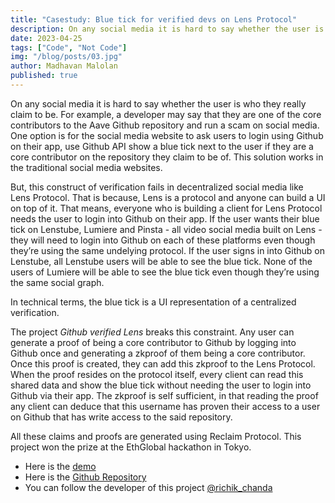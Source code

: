 ---
title: "Casestudy: Blue tick for verified devs on Lens Protocol"
description: On any social media it is hard to say whether the user is who they really claim to be.
date: 2023-04-25
tags: ["Code", "Not Code"]
img: "/blog/posts/03.jpg"
author: Madhavan Malolan
published: true
---

On any social media it is hard to say whether the user is who they really claim to be. For example, a developer may say that they are one of the core contributors to the Aave Github repository and run a scam on social media. One option is for the social media website to ask users to login using Github on their app, use Github API show a blue tick next to the user if they are a core contributor on the repository they claim to be of. This solution works in the traditional social media websites.

But, this construct of verification fails in decentralized social media like Lens Protocol. That is because, Lens is a protocol and anyone can build a UI on top of it. That means, everyone who is building a client for Lens Protocol needs the user to login into Github on their app. If the user wants their blue tick on Lenstube, Lumiere and Pinsta - all video social media built on Lens - they will need to login into Github on each of these platforms even though they’re using the same undelying protocol. If the user signs in into Github on Lenstube, all Lenstube users will be able to see the blue tick. None of the users of Lumiere will be able to see the blue tick even though they’re using the same social graph.

In technical terms, the blue tick is a UI representation of a centralized verification.

The project _Github verified Lens_ breaks this constraint. Any user can generate a proof of being a core contributor to Github by logging into Github once and generating a zkproof of them being a core contributor. Once this proof is created, they can add this zkproof to the Lens Protocol. When the proof resides on the protocol itself, every client can read this shared data and show the blue tick without needing the user to login into Github via their app. The zkproof is self sufficient, in that reading the proof any client can deduce that this username has proven their access to a user on Github that has write access to the said repository.

All these claims and proofs are generated using Reclaim Protocol. This project won the prize at the EthGlobal hackathon in Tokyo.

- Here is the [demo](https://stream.mux.com/BpUwosni3jQC6ai8t3o3wj7CUlTbrwuuV2mH02gdhtNk/high.mp4)
- Here is the [Github Repository](https://github.com/sriharshakaramchati/github-lens/)
- You can follow the developer of this project [@richik_chanda](https://twitter.com/richik_chanda)
